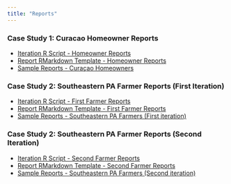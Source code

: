```yaml
---
title: "Reports"
---
```


### Case Study 1: Curacao Homeowner Reports
- [Iteration R Script - Homeowner Reports](https://dbturner.github.io/c4bi/articles/homeownerReport1_rScript_vignette.html)
- [Report RMarkdown Template - Homeowner Reports](https://dbturner.github.io/c4bi/articles/homeownerReport1_rmd_vignette.html)
- [Sample Reports - Curaçao Homeowners](https://dbturner.github.io/c4bi/articles/homeownerReport1_examples_vignette.html)


### Case Study 2: Southeastern PA Farmer Reports (First Iteration)

- [Iteration R Script - First Farmer Reports](https://dbturner.github.io/c4bi/articles/farmerReports1_rScript_vignette.html)
- [Report RMarkdown Template - First Farmer Reports](https://dbturner.github.io/c4bi/articles/farmerReports1_rmd_vignette.html)
- [Sample Reports - Southeastern PA Farmers (First iteration)](https://dbturner.github.io/c4bi/articles/farmerReport1_examples_vignette.html)

### Case Study 2: Southeastern PA Farmer Reports (Second Iteration)
- [Iteration R Script - Second Farmer Reports](https://dbturner.github.io/c4bi/articles/farmerReports2_rScript_vignette.html)
- [Report RMarkdown Template - Second Farmer Reports](https://dbturner.github.io/c4bi/articles/farmerReports2_rmd_vignette.html)
- [Sample Reports - Southeastern PA Farmers (Second iteration)](https://dbturner.github.io/c4bi/articles/farmerReport2_examples_vignette.html)
